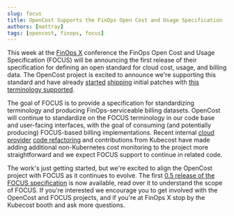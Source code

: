 ```yaml
---
slug: focus
title: OpenCost Supports the FinOps Open Cost and Usage Specification (FOCUS)
authors: [mattray]
tags: [opencost, finops, focus]
---
```


This week at the [FinOps X](https://x.finops.org) conference the FinOps Open Cost and Usage Specification (FOCUS) will be announcing the first release of their specification for defining an open standard for cloud cost, usage, and billing data. The OpenCost project is excited to announce we're supporting this standard and have already [started](https://github.com/opencost/opencost/pull/1865) [shipping](https://github.com/opencost/opencost/pull/1879) initial patches with [this terminology supported](https://github.com/opencost/opencost/issues/1921).

<a href="https://focus.finops.org">
<g clip-path="url(#clip0_631_21755)">
                            <path d="M13.8555 28.0015V20.0015L20.7837 24V32L13.8555 28.0015Z" fill="#8C37C3"></path>
                            <path d="M13.8555 36.0015V28.0015L20.7837 32V40L13.8555 36.0015Z" fill="#8C37C3"></path>
                            <path d="M13.8555 44.0015V36.0015L20.7837 40V48L13.8555 44.0015Z" fill="#8C37C3"></path>
                            <path d="M0 28.0015V20.0015L6.92821 24V32L0 28.0015Z" fill="#8C37C3"></path>
                            <path d="M6.92773 40V32L13.8559 36.0015V44.0015L6.92773 40Z" fill="#CF8FF8"></path>
                            <path d="M0 36.0015V28.0015L6.92821 32V40L0 36.0015Z" fill="#DFB5FB"></path>
                            <path d="M6.92773 24V16L13.8559 20.0015V28.0015L6.92773 24Z" fill="#DFB5FB"></path>
                            <path d="M41.5698 36.0015V12.0015L20.7852 24V48L41.5698 36.0015Z" fill="white"></path>
                            <path d="M0 12.0015L6.92821 8L13.8564 12.0015L6.92821 16L0 12.0015Z" fill="#DFB5FB"></path>
                            <path d="M13.8555 12.0015L20.7837 8L27.7119 12.0015L20.7837 16L13.8555 12.0015Z" fill="white"></path>
                            <path d="M6.92773 16L13.8559 12.0015L20.7842 16L13.8559 20.0015L6.92773 16Z" fill="#DFB5FB"></path>
                            <path d="M13.8555 20.0015L20.7837 16L27.7119 20.0015L20.7837 24L13.8555 20.0015Z" fill="#DFB5FB"></path>
                            <path d="M20.7852 16L27.7134 12.0015L34.6416 16L27.7134 20.0015L20.7852 16Z" fill="#DFB5FB"></path>
                            <path d="M27.7129 12.0015L34.6411 8L41.5693 12.0015L34.6411 16L27.7129 12.0015Z" fill="#DFB5FB"></path>
                            <path d="M13.8555 4.00154L20.7837 0L27.7119 4.00154L20.7837 8L13.8555 4.00154Z" fill="white"></path>
                            <path d="M20.7852 8.00001L27.7134 4.00154L34.6416 8.00001L27.7134 12.0015L20.7852 8.00001Z" fill="#CF8FF8"></path>
                            <path d="M55.3125 38.6395V9.36046H74.1471V14.2679H60.8495V21.3559H72.4273V26.2633H60.8495V38.6395H55.3125Z" fill="white"></path>
                            <path d="M89.9188 39.1432C87.9902 39.1432 86.2398 38.8207 84.6766 38.1789C83.1104 37.537 81.7745 36.5697 80.672 35.286C79.5664 33.9992 78.7065 32.4207 78.0923 30.5443C77.4781 28.671 77.168 26.4906 77.168 24C77.168 21.5094 77.4751 19.3658 78.0923 17.4772C78.7065 15.5885 79.5664 14.0038 80.672 12.7171C81.7776 11.4303 83.1104 10.466 84.6766 9.82418C86.2428 9.18234 87.9902 8.85988 89.9188 8.85988C91.8474 8.85988 93.5948 9.18234 95.1611 9.82418C96.7273 10.4691 98.0693 11.4334 99.1872 12.7171C100.305 14.0038 101.165 15.5915 101.767 17.4772C102.369 19.3658 102.67 21.5401 102.67 24C102.67 26.4599 102.369 28.671 101.767 30.5443C101.165 32.4177 100.305 33.9992 99.1872 35.286C98.0693 36.5727 96.7273 37.537 95.1611 38.1789C93.5948 38.8207 91.8474 39.1432 89.9188 39.1432ZM89.9188 34.2357C92.0163 34.2357 93.687 33.5355 94.9307 32.1382C96.1745 30.7409 96.7979 28.7816 96.7979 26.2664V21.7367C96.7979 19.2184 96.1745 17.2622 94.9307 15.8649C93.687 14.4676 92.0163 13.7674 89.9188 13.7674C87.8213 13.7674 86.1507 14.4676 84.9069 15.8649C83.6632 17.2622 83.0398 19.2215 83.0398 21.7367V26.2664C83.0398 28.7846 83.6632 30.7409 84.9069 32.1382C86.1507 33.5355 87.8213 34.2357 89.9188 34.2357Z" fill="white"></path>
                            <path d="M119.661 39.1432C117.733 39.1432 115.991 38.8299 114.437 38.2004C112.887 37.5708 111.557 36.628 110.451 35.3689C109.346 34.1098 108.501 32.5528 107.915 30.6917C107.328 28.8307 107.033 26.6718 107.033 24.2119C107.033 21.752 107.328 19.5624 107.915 17.6461C108.501 15.7297 109.349 14.1236 110.451 12.8215C111.557 11.5225 112.883 10.5367 114.437 9.8641C115.988 9.19155 117.73 8.85681 119.661 8.85681C122.29 8.85681 124.47 9.41574 126.206 10.5336C127.941 11.6514 129.323 13.3436 130.358 15.61L125.616 18.1282C125.195 16.8138 124.51 15.7574 123.561 14.962C122.609 14.1635 121.31 13.7674 119.661 13.7674C117.591 13.7674 115.948 14.4676 114.732 15.8649C113.516 17.2622 112.908 19.2215 112.908 21.7367V26.3524C112.908 28.8983 113.516 30.8484 114.732 32.2027C115.948 33.5601 117.591 34.2357 119.661 34.2357C121.31 34.2357 122.662 33.7873 123.709 32.8937C124.756 32 125.518 30.8944 125.994 29.58L130.483 32.2242C129.421 34.4046 128.008 36.1029 126.245 37.3221C124.483 38.5382 122.287 39.1463 119.658 39.1463L119.661 39.1432Z" fill="white"></path>
                            <path d="M140.468 9.36046V27.3566C140.468 29.6507 140.907 31.3704 141.788 32.5159C142.67 33.6645 144.159 34.2357 146.257 34.2357C148.354 34.2357 149.844 33.6614 150.725 32.5159C151.606 31.3704 152.046 29.6507 152.046 27.3566V9.36046H157.5V26.6441C157.5 28.7969 157.297 30.658 156.892 32.2242C156.486 33.7904 155.835 35.0925 154.941 36.1244C154.045 37.1593 152.878 37.9209 151.437 38.4092C149.997 38.8975 148.256 39.1432 146.214 39.1432C144.171 39.1432 142.403 38.8975 140.99 38.4092C139.577 37.9209 138.422 37.1593 137.529 36.1244C136.632 35.0894 135.99 33.7904 135.6 32.2242C135.207 30.658 135.014 28.8 135.014 26.6441V9.36046H140.468Z" fill="white"></path>
                            <path d="M173.27 39.1432C170.752 39.1432 168.621 38.6948 166.873 37.7981C165.126 36.9014 163.621 35.7252 162.365 34.2664L166.1 30.6518C167.107 31.8157 168.231 32.7063 169.478 33.3175C170.721 33.9286 172.1 34.2326 173.608 34.2326C175.313 34.2326 176.599 33.8641 177.468 33.1301C178.335 32.3962 178.768 31.4042 178.768 30.1543C178.768 29.1839 178.488 28.3916 177.929 27.7804C177.37 27.1693 176.32 26.7271 174.784 26.4476L172.014 26.0299C166.17 25.1056 163.247 22.2649 163.247 17.5048C163.247 16.1873 163.492 14.9989 163.981 13.9332C164.469 12.8706 165.175 11.9585 166.1 11.2031C167.024 10.4476 168.133 9.86718 169.435 9.45874C170.734 9.05336 172.211 8.85068 173.86 8.85068C176.068 8.85068 178 9.21613 179.649 9.94396C181.298 10.6718 182.711 11.7497 183.887 13.1808L180.113 16.7524C179.385 15.8649 178.503 15.1432 177.468 14.5904C176.434 14.0346 175.135 13.7582 173.568 13.7582C172.002 13.7582 170.78 14.0561 169.981 14.6518C169.183 15.2476 168.787 16.086 168.787 17.167C168.787 18.248 169.109 19.0925 169.751 19.6207C170.393 20.1489 171.428 20.5359 172.856 20.7847L175.583 21.2883C178.546 21.8196 180.736 22.7655 182.149 24.1228C183.561 25.4802 184.268 27.3781 184.268 29.8134C184.268 31.2138 184.022 32.4791 183.534 33.6123C183.045 34.7455 182.33 35.7251 181.393 36.5513C180.457 37.3774 179.311 38.0131 177.954 38.4614C176.596 38.9098 175.039 39.134 173.277 39.134L173.27 39.1432Z" fill="white"></path>
</g>
</a>

<!--truncate-->

The goal of FOCUS is to provide a specification for standardizing terminology and producing FinOps-serviceable billing datasets. OpenCost will continue to standardize on the FOCUS terminology in our code base and user-facing interfaces, with the goal of consuming (and potentially producing) FOCUS-based billing implementations. Recent internal [cloud provider](https://github.com/opencost/opencost/pull/1869) [code refactoring](https://github.com/opencost/opencost/pull/1902) and contributions from Kubecost have made adding additional non-Kubernetes cost monitoring to the project more straightforward and we expect FOCUS support to continue in related code.

The work's just getting started, but we're excited to align the OpenCost project with FOCUS as it continues to evolve. The first [0.5 release of the FOCUS specification](https://focus.finops.org/#specification) is now available, read over it to understand the scope of FOCUS.  If you're interested we encourage you to get involved with the OpenCost and FOCUS projects, and if you're at FinOps X stop by the Kubecost booth and ask more questions.
